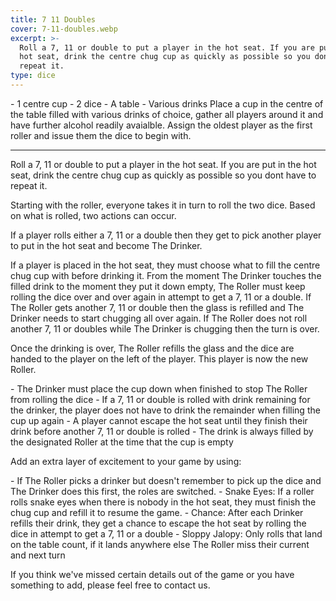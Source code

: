 ```yaml
---
title: 7 11 Doubles
cover: 7-11-doubles.webp
excerpt: >-
  Roll a 7, 11 or double to put a player in the hot seat. If you are put in the
  hot seat, drink the centre chug cup as quickly as possible so you dont have to
  repeat it.
type: dice
---
```


<GameHero
  cover="/BeerGoggleGames/images/7-11-doubles.webp"
  alt="7 11 Doubles"
/>

<GameSection title="Equipment" icon="/BeerGoggleGames/images/liquor.webp">
-   1 centre cup
-   2 dice
-   A table
-   Various drinks
</GameSection>

<GameSection title="Setup" icon="/BeerGoggleGames/images/settings.webp">
Place a cup in the centre of the table filled with various drinks of choice, gather all players around it and have further alcohol readily avaialble. Assign the oldest player as the first roller and issue them the dice to begin with.

* * *
</GameSection>

<GameSection title="Aim of the Game" icon="/BeerGoggleGames/images/target.webp">
<p>Roll a 7, 11 or double to put a player in the hot seat. If you are put in the hot seat, drink the centre chug cup as quickly as possible so you dont have to repeat it.</p>
</GameSection>

<GameSection title="How to Play" icon="/BeerGoggleGames/images/question.webp">
Starting with the roller, everyone takes it in turn to roll the two dice. Based on what is rolled, two actions can occur.

If a player rolls either a 7, 11 or a double then they get to pick another player to put in the hot seat and become The Drinker.

If a player is placed in the hot seat, they must choose what to fill the centre chug cup with before drinking it. From the moment The Drinker touches the filled drink to the moment they put it down empty, The Roller must keep rolling the dice over and over again in attempt to get a 7, 11 or a double. If The Roller gets another 7, 11 or double then the glass is refilled and The Drinker needs to start chugging all over again. If The Roller does not roll another 7, 11 or doubles while The Drinker is chugging then the turn is over.

Once the drinking is over, The Roller refills the glass and the dice are handed to the player on the left of the player. This player is now the new Roller.
</GameSection>

<GameSection title="Rules" icon="/BeerGoggleGames/images/rules.webp">
-   The Drinker must place the cup down when finished to stop The Roller from rolling the dice
-   If a 7, 11 or double is rolled with drink remaining for the drinker, the player does not have to drink the remainder when filling the cup up again
-   A player cannot escape the hot seat until they finish their drink before another 7, 11 or double is rolled
-   The drink is always filled by the designated Roller at the time that the cup is empty
</GameSection>

<GameSection title="Special Edition" icon="/BeerGoggleGames/images/special.webp">
<p>Add an extra layer of excitement to your game by using:</p>
</GameSection>

<GameSection title="**Bonus Rules**" icon="/BeerGoggleGames/images/question.webp">
-   If The Roller picks a drinker but doesn't remember to pick up the dice and The Drinker does this first, the roles are switched.
-   Snake Eyes: If a roller rolls snake eyes when there is nobody in the hot seat, they must finish the chug cup and refill it to resume the game.
-   Chance: After each Drinker refills their drink, they get a chance to escape the hot seat by rolling the dice in attempt to get a 7, 11 or a double
-   Sloppy Jalopy: Only rolls that land on the table count, if it lands anywhere else The Roller miss their current and next turn
</GameSection>

<ShareButtons title="7 11 Doubles" />

<FeedbackCard>
<p>If you think we've missed certain details out of the game or you have something to add, please feel free to contact us.</p>
</FeedbackCard>
